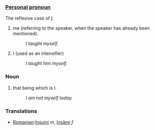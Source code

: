 ===[[Personal pronoun]]===
The reflexive case of ''[[I]]''.

#me (referring to the speaker, when the speaker has already been mentioned).
#:''I taught myself.'' 
#I (used as an intensifier)
#:''I taught him myself.''

===Noun===
#that being which is I.
#:''I am not myself today.''

===Translations===
*[[Romanian]]:[[însumi]] ''m'', [[însămi]] ''f''